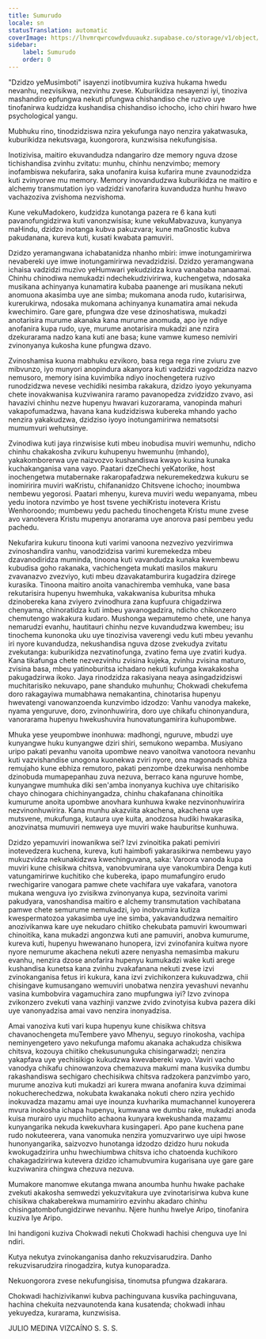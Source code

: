 ```yaml
---
title: Sumurudo
locale: sn
statusTranslation: automatic
coverImage: https://lhvmrqwrcowdvduuaukz.supabase.co/storage/v1/object/public/strapi-uploads/small_cover-educacion-fundamental.webp-2d51a7828a2b1309555be27f7e2a61a0.webp
sidebar:
    label: Sumurudo
    order: 0
---
```

"Dzidzo yeMusimboti" isayenzi inotibvumira kuziva hukama hwedu nevanhu, nezvisikwa, nezvinhu zvese. Kuburikidza nesayenzi iyi, tinoziva mashandiro epfungwa nekuti pfungwa chishandiso che ruzivo uye tinofanirwa kudzidza kushandisa chishandiso ichocho, icho chiri hwaro hwe psychological yangu.

Mubhuku rino, tinodzidziswa nzira yekufunga nayo nenzira yakatwasuka, kuburikidza nekutsvaga, kuongorora, kunzwisisa nekufungisisa.

Inotizivisa, maitiro ekuvandudza ndangariro dze memory nguva dzose tichishandisa zvinhu zvitatu: munhu, chinhu nenzvimbo; memory inofambiswa nekufarira, saka unofanira kuisa kufarira mune zvaunodzidza kuti zvinyorwe mu memory. Memory inovandudzwa kuburikidza ne maitiro e alchemy transmutation iyo vadzidzi vanofarira kuvandudza hunhu hwavo vachazoziva zvishoma nezvishoma.

Kune vekuMadokero, kudzidza kunotanga pazera re 6 kana kuti pavanofungidzirwa kuti vanonzwisisa; kune vekuMabvazuva, kunyanya maHindu, dzidzo inotanga kubva pakuzvara; kune maGnostic kubva pakudanana, kureva kuti, kusati kwabata pamuviri.

Dzidzo yeramangwana ichabatanidza nhanho mbiri: imwe inotungamirirwa nevabereki uye imwe inotungamirirwa nevadzidzisi. Dzidzo yeramangwana ichaisa vadzidzi muzivo yeHumwari yekudzidza kuva vanababa nanaamai. Chinhu chinodiwa nemukadzi ndechekudzivirirwa, kuchengetwa, ndosaka musikana achinyanya kunamatira kubaba paanenge ari musikana nekuti anomuona akasimba uye ane simba; mukomana anoda rudo, kutarisirwa, kurerukirwa, ndosaka mukomana achinyanya kunamatira amai nekuda kwechimiro. Gare gare, pfungwa dze vese dzinoshatiswa, mukadzi anotarisira murume akanaka kana murume anomuda, apo iye ndiye anofanira kupa rudo, uye, murume anotarisira mukadzi ane nzira dzekurarama nadzo kana kuti ane basa; kune vamwe kumeso nemiviri zvinonyanya kukosha kune pfungwa dzavo.

Zvinoshamisa kuona mabhuku ezvikoro, basa rega rega rine zviuru zve mibvunzo, iyo munyori anopindura akanyora kuti vadzidzi vagodzidza nazvo nemusoro, memory isina kuvimbika ndiyo inochengetera ruzivo runodzidzwa nevese vechidiki nesimba rakakura, dzidzo iyoyo yekunyama chete inovakwanisa kuzviwanira raramo pavanopedza zvidzidzo zvavo, asi havazivi chinhu nezve hupenyu hwavari kuzorarama, vanopinda mahuri vakapofumadzwa, havana kana kudzidziswa kubereka mhando yacho nenzira yakakudzwa, dzidziso iyoyo inotungamirirwa nematsotsi mumumvuri wehutsinye.

Zvinodiwa kuti jaya rinzwisise kuti mbeu inobudisa muviri wemunhu, ndicho chinhu chakakosha zvikuru kuhupenyu hwemunhu (mhando), yakakomborerwa uye naizvozvo kushandiswa kwayo kusina kunaka kuchakanganisa vana vayo. Paatari dzeChechi yeKatorike, host inochengetwa mutabernake rakaropafadzwa nekuremekedzwa kukuru se inomiririra muviri waKristu, chifananidzo Chitsvene ichocho; inoumbwa nembewu yegorosi. Paatari mhenyu, kureva muviri wedu wepanyama, mbeu yedu inotora nzvimbo ye host tsvene yechiKristu inotevera Kristu Wenhoroondo; mumbewu yedu pachedu tinochengeta Kristu mune zvese avo vanotevera Kristu mupenyu anorarama uye anorova pasi pembeu yedu pachedu.

Nekufarira kukuru tinoona kuti varimi vanoona nezvezivo yezvirimwa zvinoshandira vanhu, vanodzidzisa varimi kuremekedza mbeu dzavanodiridza muminda, tinoona kuti vavandudza kunaka kwembewu kubudisa goho rakanaka, vachichengeta mukati masilos makuru zvavanazvo zvezviyo, kuti mbeu dzavakatamburira kugadzira dzirege kurasika. Tinoona maitiro anoita vanachiremba vemhuka, vane basa rekutarisira hupenyu hwemhuka, vakakwanisa kuburitsa mhuka dzinobereka kana zviyero zvinodhura zana kupfuura chigadzirwa chenyama, chinoratidza kuti imbeu yavanogadzira, ndicho chikonzero chemutengo wakakura kudaro. Mushonga wepamutemo chete, une hanya nemarudzi evanhu, hautitauri chinhu nezve kuvandudzwa kwembeu; isu tinochema kunonoka uku uye tinozivisa vaverengi vedu kuti mbeu yevanhu iri nyore kuvandudza, nekushandisa nguva dzose zvekudya zvitatu zvekutanga: kuburikidza nezvatinofunga, zvatino fema uye zvatiri kudya. Kana tikafunga chete nezvezvinhu zvisina kujeka, zvinhu zvisina maturo, zvisina basa, mbeu yatinoburitsa ichadaro nekuti kufunga kwakakosha pakugadzirwa ikoko. Jaya rinodzidza rakasiyana neaya asingadzidziswi muchitarisiko nekuvapo, pane shanduko muhunhu; Chokwadi chekufema doro rakagayiwa mumabhawa nemakantina, chinotarisa hupenyu hwevatengi vanowanzoenda kunzvimbo idzodzo: Vanhu vanodya makeke, nyama yenguruve, doro, zvinonhuwirira, doro uye chikafu chinonyandura, vanorarama hupenyu hwekushuvira hunovatungamirira kuhupombwe.

Mhuka yese yeupombwe inonhuwa: madhongi, nguruve, mbudzi uye kunyangwe huku kunyangwe dziri shiri, semukono wepamba. Musiyano uripo pakati pevanhu vanoita upombwe neavo vanoitwa vanotoora nevanhu kuti vazvishandise unogona kuonekwa zviri nyore, ona magonads ebhiza remujaho kune ebhiza remutoro, pakati penzombe dzekurwisa nenhombe dzinobuda mumapepanhau zuva nezuva, berraco kana nguruve hombe, kunyangwe mumhuka diki sen'amba inonyanya kuchiva uye chitarisiko chayo chinogara chichinyangadza, chinhu chakafanana chinoitika kumurume anoita upombwe anovhara kunhuwa kwake nezvinonhuwirira nezvinonhuwirira. Kana munhu akazviita akachena, akachena uye mutsvene, mukufunga, kutaura uye kuita, anodzosa hudiki hwakarasika, anozvinatsa mumuviri nemweya uye muviri wake hauburitse kunhuwa.

Dzidzo yepamuviri inowanikwa sei? Izvi zvinoitika pakati pemiviri inotevedzera kuchena, kureva, kuti haimbofi yakarasikirwa nembewu yayo mukuzvidza nekunakidzwa kwechinguvana, saka: Varoora vanoda kupa muviri kune chisikwa chitsva, vanobvumirana uye vanokumbira Denga kuti vatungamirirwe kuchitiko che kubereka, ipapo mumafungiro erudo rwechigarire vanogara pamwe chete vachifara uye vakafara, vanotora mukana wenguva iyo zvisikwa zvinonyanya kupa, sezvinoita varimi pakudyara, vanoshandisa maitiro e alchemy transmutation vachibatana pamwe chete semurume nemukadzi, iyo inobvumira kutiza kwespermatozoa yakasimba uye ine simba, yakavandudzwa nemaitiro anozivikanwa kare uye nekudaro chiitiko chekubata pamuviri kwoumwari chinoitika, kana mukadzi angonzwa kuti ane pamuviri, anobva kumurume, kureva kuti, hupenyu hwewanano hunopera, izvi zvinofanira kuitwa nyore nyore nemurume akachena nekuti azere nenyasha nemasimba makuru evanhu, nenzira dzose anofarira hupenyu kumukadzi wake kuti arege kushandisa kunetsa kana zvinhu zvakafanana nekuti zvese izvi zvinokanganisa fetus iri kukura, kana izvi zvichikonzera kukuvadzwa, chii chisingave kumusangano wemuviri unobatwa nenzira yevashuvi nevanhu vasina kumbobvira vagamuchira zano mupfungwa iyi? Izvo zvinopa zvikonzero zvekuti vana vazhinji vanzwe zvido zvinotyisa kubva pazera diki uye vanonyadzisa amai vavo nenzira inonyadzisa.

Amai vanoziva kuti vari kupa hupenyu kune chisikwa chitsva chavanochengeta muTembere yavo Mhenyu, seguyo rinokosha, vachipa neminyengetero yavo nekufunga mafomu akanaka achakudza chisikwa chitsva, kozouya chiitiko chekusununguka chisingarwadzi; nenzira yakapfava uye yechisikigo kukudzwa kwevabereki vayo. Vaviri vacho vanodya chikafu chinowanzova chemazuva makumi mana kusvika dumbu rakashandiswa sechigaro chechisikwa chitsva radzokera panzvimbo yaro, murume anoziva kuti mukadzi ari kurera mwana anofanira kuva dzimimai nokucherechedzwa, nokubata kwakanaka nokuti chero nzira yechido inokuvadza mazamu amai uye inounza kuvharika mumachannel kunoyerera mvura inokosha ichapa hupenyu, kumwana we dumbu rake, mukadzi anoda kuisa murairo uyu muchiito achaona kunyara kwekushanda mazamu kunyangarika nekuda kwekuvhara kusingaperi. Apo pane kuchena pane rudo nokuteerera, vana vanomuka nenzira yomuzvarirwo uye uipi hwose hunonyangarika, saizvozvo hunotanga idzodzo dzidzo huru nokuda kwokugadzirira unhu hwechiumbwa chitsva icho chatoenda kuchikoro chakagadzirirwa kutevera dzidzo ichamubvumira kugarisana uye gare gare kuzviwanira chingwa chezuva nezuva.

Mumakore manomwe ekutanga mwana anoumba hunhu hwake pachake zvekuti akakosha semwedzi yekuzvitakura uye zvinotarisirwa kubva kune chisikwa chakaberekwa mumamiriro ezvinhu akadaro chinhu chisingatombofungidzirwe nevanhu. Njere hunhu hweIye Aripo, tinofanira kuziva Iye Aripo.

Ini handigoni kuziva Chokwadi nekuti Chokwadi hachisi chenguva uye Ini ndiri.

Kutya nekutya zvinokanganisa danho rekuzvisarudzira. Danho rekuzvisarudzira rinogadzira, kutya kunoparadza.

Nekuongorora zvese nekufungisisa, tinomutsa pfungwa dzakarara.

Chokwadi hachizivikanwi kubva pachinguvana kusvika pachinguvana, hachina chekuita nezvaunotenda kana kusatenda; chokwadi inhau yekuyedza, kurarama, kunzwisisa.

JULIO MEDINA VIZCAÍNO
S. S. S.


